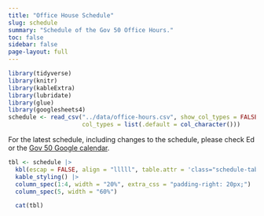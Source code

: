 ```yaml
---
title: "Office House Schedule"
slug: schedule
summary: "Schedule of the Gov 50 Office Hours."
toc: false
sidebar: false
page-layout: full
---
```


 
```r
library(tidyverse)
library(knitr)
library(kableExtra)
library(lubridate)
library(glue)
library(googlesheets4)
schedule <- read_csv("../data/office-hours.csv", show_col_types = FALSE,
                     col_types = list(.default = col_character())) 
```
  
  
For the latest schedule, including changes to the schedule, please check Ed or the [Gov 50 Google calendar](https://tinyurl.com/gov50calendar).
  
```r
tbl <- schedule |>
  kbl(escap = FALSE, align = "lllll", table.attr = 'class="schedule-table"') |>
  kable_styling() |>
  column_spec(1:4, width = "20%", extra_css = "padding-right: 20px;") |>  
  column_spec(5, width = "60%")

  cat(tbl)
```
  
 
 
